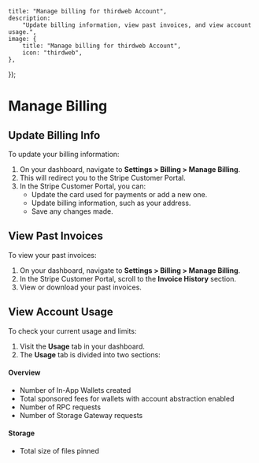 


	title: "Manage billing for thirdweb Account",
	description:
		"Update billing information, view past invoices, and view account usage.",
	image: {
		title: "Manage billing for thirdweb Account",
		icon: "thirdweb",
	},
});

# Manage Billing

## Update Billing Info

To update your billing information:

1. On your dashboard, navigate to **Settings > Billing > Manage Billing**.
2. This will redirect you to the Stripe Customer Portal.
3. In the Stripe Customer Portal, you can:
   - Update the card used for payments or add a new one.
   - Update billing information, such as your address.
   - Save any changes made.

<DocImage src={billingSettings} />

## View Past Invoices

To view your past invoices:

1. On your dashboard, navigate to **Settings > Billing > Manage Billing**.
2. In the Stripe Customer Portal, scroll to the **Invoice History** section.
3. View or download your past invoices.

<DocImage src={invoicesSettings} />

## View Account Usage

To check your current usage and limits:

1. Visit the **Usage** tab in your dashboard.
2. The **Usage** tab is divided into two sections:

#### Overview
   - Number of In-App Wallets created
   - Total sponsored fees for wallets with account abstraction enabled
   - Number of RPC requests
   - Number of Storage Gateway requests

<DocImage src={usageSettings} />
<DocImage src={rpcSettings} />

#### Storage
   - Total size of files pinned

<DocImage src={storageSettings} />
